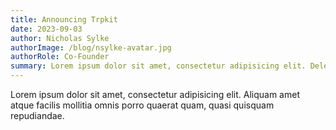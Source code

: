 ```yaml
---
title: Announcing Trpkit
date: 2023-09-03
author: Nicholas Sylke
authorImage: /blog/nsylke-avatar.jpg
authorRole: Co-Founder
summary: Lorem ipsum dolor sit amet, consectetur adipisicing elit. Delectus, neque.
---
```


Lorem ipsum dolor sit amet, consectetur adipisicing elit. Aliquam amet atque facilis mollitia omnis porro quaerat quam, quasi quisquam repudiandae.
